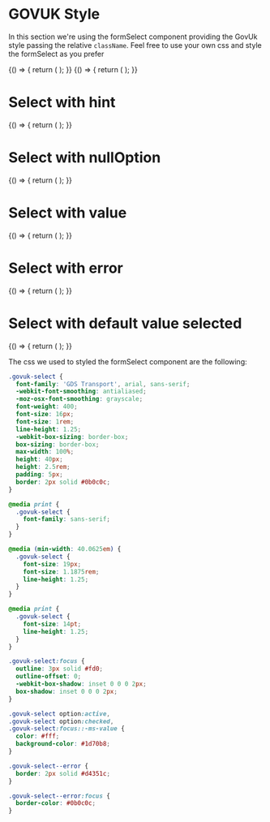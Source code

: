 
<Meta title="DCXLibrary/Form/Select/Styled" component={FormSelect} />

# GOVUK Style

In this section we're using the formSelect component providing the GovUk style passing the relative `className`. Feel free to use your own css and style the formSelect as you prefer

<Canvas>
  <Story name="select">
    {() => {
      return (
        <FormSelect
          containerClassName="govuk-form-group"
          value="updated"
          selectClassName="govuk-select"
          labelClassName="govuk-label"
          id="sort"
          label="Sort by"
          name="sort"
          options={[
            'Recently published',
            'Recently updated',
            'Most views',
            'Most comments',
          ]}
        />
      );
    }}
  </Story>
</Canvas>

<Canvas>
  <Story name="select with advanced option">
    {() => {
      return (
        <FormSelect
          containerClassName="govuk-form-group"
          value="updated"
          selectClassName="govuk-select"
          labelClassName="govuk-label"
          id="sort"
          label="Sort by"
          name="sort"
          options={[
            { label: 'Recently published', value: 'published' },
            { label: 'Recently updated', value: 'updated' },
            { label: 'Most views', value: 'views' },
            { label: 'Most comments', value: 'comments' },
          ]}
        />
      );
    }}
  </Story>
</Canvas>

# Select with hint

<Canvas>
  <Story name="select with hint">
    {() => {
      return (
        <FormSelect
          containerClassName="govuk-form-group"
          selectClassName="govuk-select"
          labelClassName="govuk-label"
          id="sort-2"
          label="Sort by"
          name="sort-2"
          options={[
            { label: 'Recently published', value: 'published' },
            { label: 'Recently updated', value: 'updated' },
            { label: 'Most views', value: 'views' },
            { label: 'Most comments', value: 'comments' },
          ]}
          hint={{
            text: 'This is and example of hintText/description of what we need from you',
            className: 'govuk-hint',
          }}
        />
      );
    }}
  </Story>
</Canvas>

# Select with nullOption

<Canvas>
  <Story name="select with nullOption">
    {() => {
      return (
        <FormSelect
          containerClassName="govuk-form-group"
          nullOption="Select..."
          selectClassName="govuk-select"
          labelClassName="govuk-label"
          id="sort-3"
          label="Sort by"
          name="sort-3"
          options={[
            { label: 'Recently published', value: 'published' },
            { label: 'Recently updated', value: 'updated' },
            { label: 'Most views', value: 'views' },
            { label: 'Most comments', value: 'comments' },
          ]}
        />
      );
    }}
  </Story>
</Canvas>

# Select with value

<Canvas>
  <Story name="select with value">
    {() => {
      return (
        <FormSelect
          containerClassName="govuk-form-group"
          value="comments"
          selectClassName="govuk-select"
          labelClassName="govuk-label"
          id="sort-4"
          label="Sort by"
          name="sort-4"
          options={[
            { label: 'Recently published', value: 'published' },
            { label: 'Recently updated', value: 'updated' },
            { label: 'Most views', value: 'views' },
            { label: 'Most comments', value: 'comments' },
          ]}
        />
      );
    }}
  </Story>
</Canvas>

# Select with error

<Canvas>
  <Story name="select with error">
    {() => {
      return (
        <FormSelect
          containerClassName="govuk-form-group"
          selectClassName="govuk-select govuk-select--error"
          labelClassName="govuk-label"
          options={[
            { label: 'Recently published', value: 'published' },
            { label: 'Recently updated', value: 'updated' },
            { label: 'Most views', value: 'views' },
            { label: 'Most comments', value: 'comments' },
          ]}
          id="sort-5"
          label="Sort by"
          name="sort-5"
          errorMessage="Select an option"
          errorMessageClassName="govuk-error-message"
          errorVisuallyHidden={{
            text: 'Error:',
            className: 'govuk-visually-hidden',
          }}
        />
      );
    }}
  </Story>
</Canvas>

# Select with default value selected

<Canvas>
  <Story name="select with default value">
    {() => {
      return (
        <FormSelect
          containerClassName="govuk-form-group"
          selectClassName="govuk-select govuk-select--error"
          labelClassName="govuk-label"
          options={[
            { label: 'Recently published', value: 'published' },
            { label: 'Recently updated', value: 'updated' },
            { label: 'Most views', value: 'views' },
            { label: 'Most comments', value: 'comments' },
          ]}
          id="sort-5"
          label="Sort by"
          name="sort-5"
          errorMessage="Select an option"
          errorMessageClassName="govuk-error-message"
          errorVisuallyHidden={{
            text: 'Error:',
            className: 'govuk-visually-hidden',
          }}
          defaultValue="views"
        />
      );
    }}
  </Story>
</Canvas>

The css we used to styled the formSelect component are the following:

```css
.govuk-select {
  font-family: 'GDS Transport', arial, sans-serif;
  -webkit-font-smoothing: antialiased;
  -moz-osx-font-smoothing: grayscale;
  font-weight: 400;
  font-size: 16px;
  font-size: 1rem;
  line-height: 1.25;
  -webkit-box-sizing: border-box;
  box-sizing: border-box;
  max-width: 100%;
  height: 40px;
  height: 2.5rem;
  padding: 5px;
  border: 2px solid #0b0c0c;
}

@media print {
  .govuk-select {
    font-family: sans-serif;
  }
}

@media (min-width: 40.0625em) {
  .govuk-select {
    font-size: 19px;
    font-size: 1.1875rem;
    line-height: 1.25;
  }
}

@media print {
  .govuk-select {
    font-size: 14pt;
    line-height: 1.25;
  }
}

.govuk-select:focus {
  outline: 3px solid #fd0;
  outline-offset: 0;
  -webkit-box-shadow: inset 0 0 0 2px;
  box-shadow: inset 0 0 0 2px;
}

.govuk-select option:active,
.govuk-select option:checked,
.govuk-select:focus::-ms-value {
  color: #fff;
  background-color: #1d70b8;
}

.govuk-select--error {
  border: 2px solid #d4351c;
}

.govuk-select--error:focus {
  border-color: #0b0c0c;
}
```

<Props of={FormSelect} />
